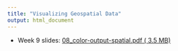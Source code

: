 ```yaml
---
title: "Visualizing Geospatial Data"
output: html_document
---
```


- Week 9 slides: [08_color-output-spatial.pdf ( <i class="far fa-file-pdf"></i> 3.5 MB)](../../files/slides/08_geospatial.pdf)
